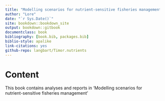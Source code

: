 ```yaml
--- 
title: "Modelling scenarios for nutrient-sensitive fisheries management"
author: "Lore"
date: "`r Sys.Date()`"
site: bookdown::bookdown_site
output: bookdown::gitbook
documentclass: book
bibliography: [book.bib, packages.bib]
biblio-style: apalike
link-citations: yes
github-repo: langbart/Timor.nutrients
---
```


# Content

This book contains analyses and reports in 'Modelling scenarios for nutrient-sensitive fisheries management'
